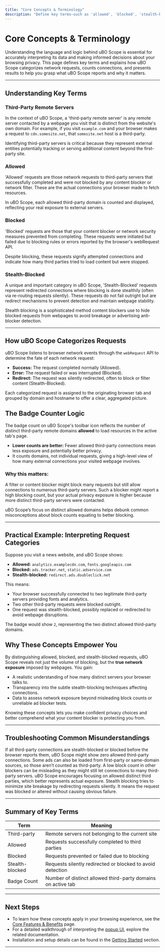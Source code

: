 ```yaml
---
title: "Core Concepts & Terminology"
description: "Define key terms—such as 'allowed', 'blocked', 'stealth-blocked', and 'third-party remote servers'—as they are used in uBO Scope. Break down the logic behind the badge counter, categorization of requests, and how these results inform user privacy and action."
---
```


# Core Concepts & Terminology

Understanding the language and logic behind uBO Scope is essential for accurately interpreting its data and making informed decisions about your browsing privacy. This page defines key terms and explains how uBO Scope categorizes network requests, counts connections, and presents results to help you grasp what uBO Scope reports and why it matters.

---

## Understanding Key Terms

### Third-Party Remote Servers

In the context of uBO Scope, a 'third-party remote server' is any remote server contacted by a webpage you visit that is distinct from the website's own domain. For example, if you visit `example.com` and your browser makes a request to `cdn.somesite.net`, that `somesite.net` host is a third-party.

Identifying third-party servers is critical because they represent external entities potentially tracking or serving additional content beyond the first-party site.

### Allowed

'Allowed' requests are those network requests to third-party servers that successfully completed and were not blocked by any content blocker or network filter. These are the actual connections your browser made to fetch resources.

In uBO Scope, each allowed third-party domain is counted and displayed, reflecting your real exposure to external servers.

### Blocked

'Blocked' requests are those that your content blocker or network security measures prevented from completing. These requests were initiated but failed due to blocking rules or errors reported by the browser's webRequest API.

Despite blocking, these requests signify attempted connections and indicate how many third parties tried to load content but were stopped.

### Stealth-Blocked

A unique and important category in uBO Scope, 'Stealth-Blocked' requests represent redirected connections where blocking is done stealthily (often via re-routing requests silently). These requests do not fail outright but are redirect mechanisms to prevent detection and maintain webpage stability.

Stealth blocking is a sophisticated method content blockers use to hide blocked requests from webpages to avoid breakage or advertising anti-blocker detection.

---

## How uBO Scope Categorizes Requests

uBO Scope listens to browser network events through the `webRequest` API to determine the fate of each network request:

- **Success:** The request completed normally (Allowed).
- **Error:** The request failed or was interrupted (Blocked).
- **Redirect:** The request was silently redirected, often to block or filter content (Stealth-Blocked).

Each categorized request is assigned to the originating browser tab and grouped by domain and hostname to offer a clear, aggregated picture.


## The Badge Counter Logic

The badge count on uBO Scope's toolbar icon reflects the number of distinct third-party remote domains **allowed** to load resources in the active tab's page.

- **Lower counts are better:** Fewer allowed third-party connections mean less exposure and potentially better privacy.
- It counts domains, not individual requests, giving a high-level view of how many external connections your visited webpage involves.

### Why this matters:

A filter or content blocker might block many requests but still allow connections to numerous third-party servers. Such a blocker might report a high blocking count, but your actual privacy exposure is higher because more distinct third-party servers were contacted.

uBO Scope’s focus on distinct allowed domains helps debunk common misconceptions about block counts equating to better blocking.

---

## Practical Example: Interpreting Request Categories

Suppose you visit a news website, and uBO Scope shows:

- **Allowed:** `analytics.examplecdn.com`, `fonts.googleapis.com`
- **Blocked:** `ads.tracker.net`, `static.adservice.com`
- **Stealth-blocked:** `redirect.ads.doubleclick.net`

This means:

- Your browser successfully connected to two legitimate third-party servers providing fonts and analytics.
- Two other third-party requests were blocked outright.
- One request was stealth-blocked, possibly replaced or redirected to avoid webpage disruptions.

The badge would show `2`, representing the two distinct allowed third-party domains.


## Why These Concepts Empower You

By distinguishing allowed, blocked, and stealth-blocked requests, uBO Scope reveals not just the volume of blocking, but the **true network exposure** imposed by webpages. You gain:

- A realistic understanding of how many distinct servers your browser talks to.
- Transparency into the subtle stealth-blocking techniques affecting connections.
- Data to assess network exposure beyond misleading block counts or unreliable ad blocker tests.

Knowing these concepts lets you make confident privacy choices and better comprehend what your content blocker is protecting you from.

---

## Troubleshooting Common Misunderstandings

<AccordionGroup title="Common Confusions about uBO Scope Concepts">
<Accordion title="Why does the badge sometimes show zero on a site with ads?">
If all third-party connections are stealth-blocked or blocked before the browser reports them, uBO Scope might show zero allowed third-party connections. Some ads can also be loaded from first-party or same-domain sources, so those aren’t counted as third-party.
</Accordion>
<Accordion title="Is a low block count always good?">
A low block count in other blockers can be misleading as they might still let connections to many third-party servers. uBO Scope encourages focusing on allowed distinct third parties, which better represents actual exposure.
</Accordion>
<Accordion title="What does stealth-blocked mean for website functionality?">
Stealth blocking tries to minimize site breakage by redirecting requests silently. It means the request was blocked or altered without causing obvious failure.
</Accordion>
</AccordionGroup>

---

## Summary of Key Terms

| Term            | Meaning                                              |
|-----------------|------------------------------------------------------|
| Third-party     | Remote servers not belonging to the current site      |
| Allowed        | Requests successfully completed to third parties      |
| Blocked        | Requests prevented or failed due to blocking          |
| Stealth-blocked| Requests silently redirected or blocked to avoid detection |
| Badge Count    | Number of distinct allowed third-party domains on active tab |

---

## Next Steps

- To learn how these concepts apply in your browsing experience, see the [Core Features & Benefits](../introduction-core-value/core-features-benefits) page.
- For a detailed walkthrough of interpreting the [popup UI](../../popup-ui), explore the related documentation.
- Installation and setup details can be found in the [Getting Started](../../getting-started) section.

---